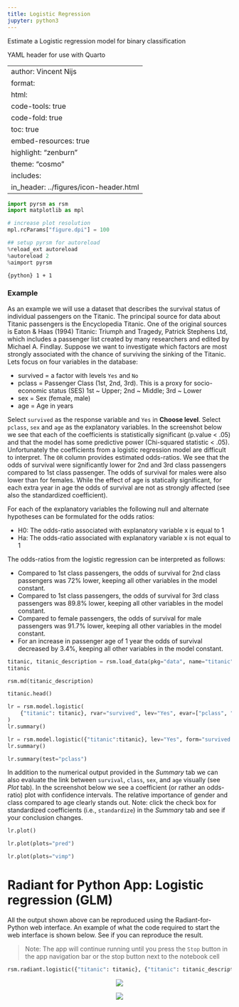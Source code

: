 ```yaml
---
title: Logistic Regression
jupyter: python3
---
```



Estimate a Logistic regression model for binary classification


YAML header for use with Quarto

---
author: Vincent Nijs
format:
    html:
        code-tools: true
        code-fold: true
        toc: true
        embed-resources: true
        highlight: "zenburn"
        theme: "cosmo"
        includes:
            in_header: ../figures/icon-header.html
---

```python
import pyrsm as rsm
import matplotlib as mpl

# increase plot resolution
mpl.rcParams["figure.dpi"] = 100
```

```python
## setup pyrsm for autoreload
%reload_ext autoreload
%autoreload 2
%aimport pyrsm
```

`{python} 1 + 1`

### Example

As an example we will use a dataset that describes the survival status of individual passengers on the Titanic. The principal source for data about Titanic passengers is the Encyclopedia Titanic. One of the original sources is Eaton & Haas (1994) Titanic: Triumph and Tragedy, Patrick Stephens Ltd, which includes a passenger list created by many researchers and edited by Michael A. Findlay. Suppose we want to investigate which factors are most strongly associated with the chance of surviving the sinking of the Titanic. Lets focus on four variables in the database:

- survived = a factor with levels `Yes` and `No`
- pclass = Passenger Class (1st, 2nd, 3rd). This is a proxy for socio-economic status (SES) 1st ~ Upper; 2nd ~ Middle; 3rd ~ Lower
- sex = Sex (female, male)
- age = Age in years

Select `survived` as the response variable and `Yes` in **Choose level**. Select `pclass`, `sex` and `age` as the explanatory variables. In the screenshot below we see that each of the coefficients is statistically significant (p.value < .05) and that the model has some predictive power (Chi-squared statistic < .05). Unfortunately the coefficients from a logistic regression model are difficult to interpret. The `OR` column provides estimated odds-ratios. We see that the odds of survival were significantly lower for 2nd and 3rd class passengers compared to 1st class passenger. The odds of survival for males were also lower than for females. While the effect of age is statically significant, for each extra year in age the odds of survival are not as strongly affected (see also the standardized coefficient).

For each of the explanatory variables the following null and alternate hypotheses can be formulated for the odds ratios:

* H0: The odds-ratio associated with explanatory variable x is equal to 1
* Ha: The odds-ratio associated with explanatory variable x is not equal to 1

The odds-ratios from the logistic regression can be interpreted as follows:

- Compared to 1st class passengers, the odds of survival for 2nd class passengers was 72% lower, keeping all other variables in the model constant.
- Compared to 1st class passengers, the odds of survival for 3rd class passengers was 89.8% lower, keeping all other variables in the model constant.
- Compared to female passengers, the odds of survival for male passengers was 91.7% lower, keeping all other variables in the model constant.
- For an increase in passenger age of 1 year the odds of survival decreased by 3.4%, keeping all other variables in the model constant.

```python
titanic, titanic_description = rsm.load_data(pkg="data", name="titanic")
titanic
```

```python
rsm.md(titanic_description)
```

```python
titanic.head()
```

```python
lr = rsm.model.logistic(
    {"titanic": titanic}, rvar="survived", lev="Yes", evar=["pclass", "sex", "age"]
)
lr.summary()
```

```python
lr = rsm.model.logistic({"titanic":titanic}, lev="Yes", form="survived ~ pclass + sex + age")
lr.summary()
```

```python
lr.summary(test="pclass")
```

In addition to the numerical output provided in the _Summary_ tab we can also evaluate the link between `survival`, `class`, `sex`, and `age` visually (see _Plot_ tab). In the screenshot below we see a coefficient (or rather an odds-ratio) plot with confidence intervals. The relative importance of gender and class compared to age clearly stands out. Note: click the check box for standardized coefficients (i.e., `standardize`) in the _Summary_ tab and see if your conclusion changes.

```python
lr.plot()
```

```python
lr.plot(plots="pred")
```

```python
lr.plot(plots="vimp")
```

# Radiant for Python App: Logistic regression (GLM)

All the output shown above can be reproduced using the Radiant-for-Python web interface. An example of what the code required to start the web interface is shown below. See if you can reproduce the result.

> Note: The app will continue running until you press the `Stop` button in the app navigation bar or the stop button next to the notebook cell

```python
rsm.radiant.logistic({"titanic": titanic}, {"titanic": titanic_description}, code=True)
```

<p align="center">
<img src="figures/logistic-regression-summary.png">
</p>

<p align="center">
<img src="figures/logistic-regression-pred-plots.png">
</p>

